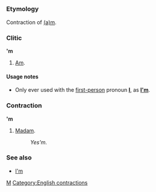 =={{en}}==
[[Category:English language|M]]

===Etymology===
Contraction of [[am|(a)m]].

===Clitic===
''''m'''

#[[Am]].

====Usage notes====
*Only ever used with the [[first-person]] pronoun '''[[I]]''', as '''[[I'm]]'''.

===Contraction===
''''m'''

#[[Madam]].
#:''Yes'm.''

<!--Used only after "yes" and "no"?  Used only in the southern states of the US?  Black English?-->

===See also===
*[[I'm]]

[[Category:English contractions]]